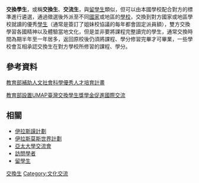 {{unreferenced|time=2018-07-08T07:33:18+00:00}}
{{expand|time=2015-04-13}}
'''交換學生'''，或稱'''交換生'''、'''交流生'''，與[[留學生|留學生]]類似，但可以由本國學校配合對方的標準進行遴選，通過徵選後外派至不同[[國家|國家]]或地區的[[學校|學校]]，交換到對方國家或地區學校就讀的優秀[[學生|學生]]（通常是簽訂了姐妹校協議的每年都會固定派員額），雙方交換學習各國精神以及體驗當地文化，但是並非要將課程完整讀完的學生，通常交換時間為期半年至一年居多，返回原校後仍須將課程、學分修習完畢才可畢業，一些學校會互相承認交換生在對方學校所修習的課程、學分。

==參考資料==
[https://web.archive.org/web/20150531234536/http://bunban.ea.sinica.edu.tw/ 教育部補助人文社會科學優秀人才培育計畫]

[http://www.edu.tw/pages/detail.aspx?Node=1088&Page=17768&wid=409cab38-69fe-4a61-ad3a-5d32a88deb5d&Index=1 教育部設置UMAP臺灣交換學生獎學金促進國際交流]{{Wayback|url=http://www.edu.tw/pages/detail.aspx?Node=1088&Page=17768&wid=409cab38-69fe-4a61-ad3a-5d32a88deb5d&Index=1 |date=20150924125547 }}

== 相關 ==
* [[伊拉斯謨計劃|伊拉斯謨計劃]]
* [[伊拉斯莫斯世界計劃|伊拉斯莫斯世界計劃]]
* [[亞太大學交流會|亞太大學交流會]]
* [[訪問學者|訪問學者]]
* [[留學生|留學生]]

[[Category:交換生|]]
[[Category:文化交流|Category:文化交流]]